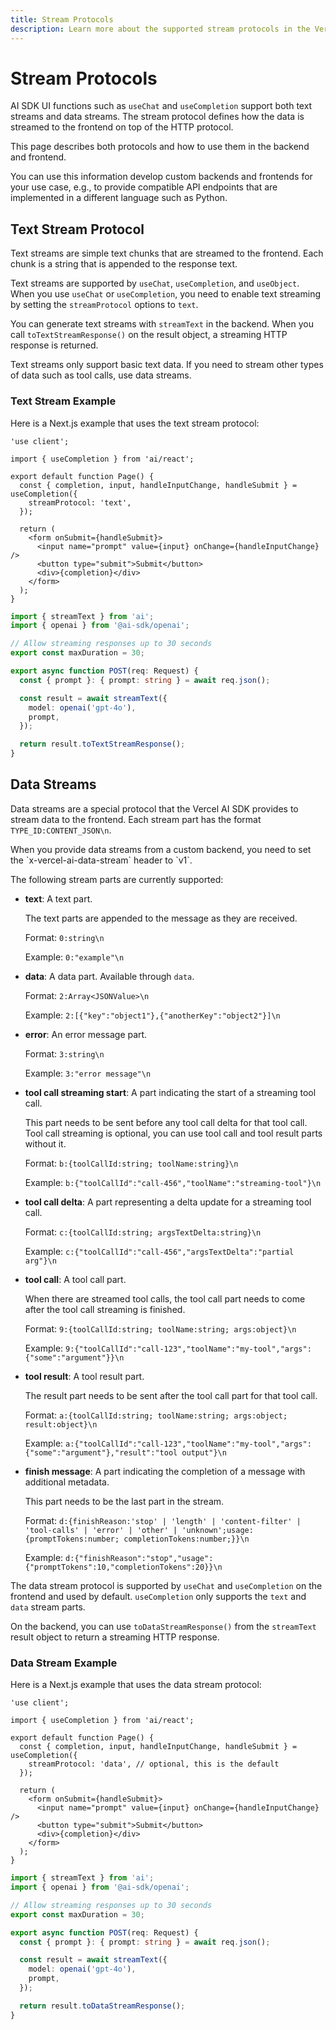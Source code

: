```yaml
---
title: Stream Protocols
description: Learn more about the supported stream protocols in the Vercel AI SDK.
---
```


# Stream Protocols

AI SDK UI functions such as `useChat` and `useCompletion` support both text streams and data streams.
The stream protocol defines how the data is streamed to the frontend on top of the HTTP protocol.

This page describes both protocols and how to use them in the backend and frontend.

You can use this information develop custom backends and frontends for your use case, e.g.,
to provide compatible API endpoints that are implemented in a different language such as Python.

## Text Stream Protocol

Text streams are simple text chunks that are streamed to the frontend.
Each chunk is a string that is appended to the response text.

Text streams are supported by `useChat`, `useCompletion`, and `useObject`.
When you use `useChat` or `useCompletion`, you need to enable text streaming
by setting the `streamProtocol` options to `text`.

You can generate text streams with `streamText` in the backend.
When you call `toTextStreamResponse()` on the result object,
a streaming HTTP response is returned.

<Note>
  Text streams only support basic text data. If you need to stream other types
  of data such as tool calls, use data streams.
</Note>

### Text Stream Example

Here is a Next.js example that uses the text stream protocol:

```tsx filename='app/page.tsx' highlight="7"
'use client';

import { useCompletion } from 'ai/react';

export default function Page() {
  const { completion, input, handleInputChange, handleSubmit } = useCompletion({
    streamProtocol: 'text',
  });

  return (
    <form onSubmit={handleSubmit}>
      <input name="prompt" value={input} onChange={handleInputChange} />
      <button type="submit">Submit</button>
      <div>{completion}</div>
    </form>
  );
}
```

```ts filename='app/api/completion/route.ts' highlight="15"
import { streamText } from 'ai';
import { openai } from '@ai-sdk/openai';

// Allow streaming responses up to 30 seconds
export const maxDuration = 30;

export async function POST(req: Request) {
  const { prompt }: { prompt: string } = await req.json();

  const result = await streamText({
    model: openai('gpt-4o'),
    prompt,
  });

  return result.toTextStreamResponse();
}
```

## Data Streams

Data streams are a special protocol that the Vercel AI SDK provides to stream data to the frontend.
Each stream part has the format `TYPE_ID:CONTENT_JSON\n`.

<Note>
  When you provide data streams from a custom backend, you need to set the
  `x-vercel-ai-data-stream` header to `v1`.
</Note>

The following stream parts are currently supported:

- **text**: A text part.

  The text parts are appended to the message as they are received.

  Format: `0:string\n`

  Example: `0:"example"\n`

- **data**: A data part. Available through `data`.

  Format: `2:Array<JSONValue>\n`

  Example: `2:[{"key":"object1"},{"anotherKey":"object2"}]\n`

- **error**: An error message part.

  Format: `3:string\n`

  Example: `3:"error message"\n`

- **tool call streaming start**: A part indicating the start of a streaming tool call.

  This part needs to be sent before any tool call delta for that tool call.
  Tool call streaming is optional, you can use tool call and tool result parts without it.

  Format: `b:{toolCallId:string; toolName:string}\n`

  Example: `b:{"toolCallId":"call-456","toolName":"streaming-tool"}\n`

- **tool call delta**: A part representing a delta update for a streaming tool call.

  Format: `c:{toolCallId:string; argsTextDelta:string}\n`

  Example: `c:{"toolCallId":"call-456","argsTextDelta":"partial arg"}\n`

- **tool call**: A tool call part.

  When there are streamed tool calls, the tool call part needs to come after the tool call streaming is finished.

  Format: `9:{toolCallId:string; toolName:string; args:object}\n`

  Example: `9:{"toolCallId":"call-123","toolName":"my-tool","args":{"some":"argument"}}\n`

- **tool result**: A tool result part.

  The result part needs to be sent after the tool call part for that tool call.

  Format: `a:{toolCallId:string; toolName:string; args:object; result:object}\n`

  Example: `a:{"toolCallId":"call-123","toolName":"my-tool","args":{"some":"argument"},"result":"tool output"}\n`

- **finish message**: A part indicating the completion of a message with additional metadata.

  This part needs to be the last part in the stream.

  Format: `d:{finishReason:'stop' | 'length' | 'content-filter' | 'tool-calls' | 'error' | 'other' | 'unknown';usage:{promptTokens:number; completionTokens:number;}}\n`

  Example: `d:{"finishReason":"stop","usage":{"promptTokens":10,"completionTokens":20}}\n`

The data stream protocol is supported
by `useChat` and `useCompletion` on the frontend and used by default.
`useCompletion` only supports the `text` and `data` stream parts.

On the backend, you can use `toDataStreamResponse()` from the `streamText` result object to return a streaming HTTP response.

### Data Stream Example

Here is a Next.js example that uses the data stream protocol:

```tsx filename='app/page.tsx' highlight="7"
'use client';

import { useCompletion } from 'ai/react';

export default function Page() {
  const { completion, input, handleInputChange, handleSubmit } = useCompletion({
    streamProtocol: 'data', // optional, this is the default
  });

  return (
    <form onSubmit={handleSubmit}>
      <input name="prompt" value={input} onChange={handleInputChange} />
      <button type="submit">Submit</button>
      <div>{completion}</div>
    </form>
  );
}
```

```ts filename='app/api/completion/route.ts' highlight="15"
import { streamText } from 'ai';
import { openai } from '@ai-sdk/openai';

// Allow streaming responses up to 30 seconds
export const maxDuration = 30;

export async function POST(req: Request) {
  const { prompt }: { prompt: string } = await req.json();

  const result = await streamText({
    model: openai('gpt-4o'),
    prompt,
  });

  return result.toDataStreamResponse();
}
```
